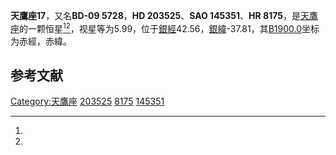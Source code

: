 {{Starbox begin
| name = 天鷹座17
}}
{{Starbox observe
| epoch = [[J2000.0|J2000.0]]
| constell = [[天鷹座|天鷹座]]<ref name=SIMBAD>{{cite web
 | url=http://simbad.u-strasbg.fr/simbad/sim-id?Ident=HR+8175
 | title=Pulsating variable Star
 | publisher=Centre de Données astronomiques de Strasbourg
 | work=SIMBAD
 | accessdate=2012-07-13
 | archive-date=2019-06-10
 | archive-url=https://web.archive.org/web/20190610114132/http://simbad.u-strasbg.fr/simbad/sim-id?Ident=HR+8175
 }}</ref><ref name=DATA>{{cite web
 | url=http://vizier.u-strasbg.fr/viz-bin/VizieR-5?-out.add=.&-source=5050&-corr=PK=HR&-out.max=9999&HR=8175
 | title=VizieR Detailed Page
 | accessdate=2012-07-13
 | archive-date=2019-06-03
 | archive-url=https://web.archive.org/web/20190603153442/http://vizier.u-strasbg.fr/viz-bin/VizieR-5?-out.add=.&-source=5050&-corr=PK=HR&-out.max=9999&HR=8175
 }}</ref>
| 星官 = 
| ra = {{RA|21|22|56.3}}<ref name=SIMBAD /><ref name=DATA />
| dec = {{DEC|-9|19|10}}<ref name=SIMBAD /><ref name=DATA />
| appmag_v = 5.99<ref name=SIMBAD /><ref name=DATA />
}}
{{Starbox character
| class = M0III<ref name=SIMBAD /><ref name=DATA />
| b-v = 1.54<ref name=SIMBAD /><ref name=DATA />
| u-b = 1.89<ref name=SIMBAD /><ref name=DATA />
| r-i = <ref name=SIMBAD /><ref name=DATA />
| variable = 
}}
{{Starbox astrometry
| radial_v = 1.89
| prop_mo_ra = 18
| parallax = 
| p_error = 
}}
{{Starbox catalog
| names =BD-09 5728，[[SAO星表|SAO]] 145351，[[HD星表|HD]] 203525，[[HR星表|HR]] 8175}}
{{Starbox reference |Simbad=HR+8175}}
{{Starbox end}}

'''天鷹座17'''，又名'''BD-09 5728'''，'''HD 203525'''、'''SAO 145351'''、'''HR 8175'''，是[[天鷹座|天鷹座]]的一颗恒星<ref name=SIMBAD /><ref name=DATA />，视星等为5.99，位于[[銀道座標系|銀經]]42.56，[[銀道座標系|銀緯]]-37.81，其[[B1900.0|B1900.0]]坐标为赤經{{RA|21|17|34.6}}，赤緯{{DEC|-9|-37.81|44}}。

== 参考文献 ==
{{reflist}}

{{star-stub}}

{{天鷹座恒星}}
[[Category:天鷹座|Category:天鷹座]]
[[Category:HD和HDE天體|203525]]
[[Category:HR天體|8175]]
[[Category:SAO天體|145351]]